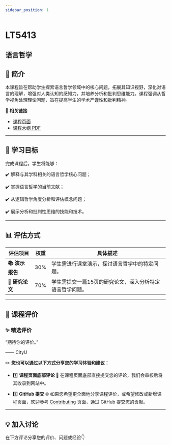 ```yaml
---
sidebar_position: 1
---
```


# LT5413
## 语言哲学

## **📘 简介**
本课程旨在帮助学生探索语言哲学领域中的核心问题，拓展其知识视野，深化对语言的理解，增强对人类认知的感知力，并培养分析和批判思维能力。课程强调从哲学视角处理理论问题，旨在提高学生的学术严谨性和批判精神。

🔗 **相关链接**
- [课程页面](https://www.cityu.edu.hk/catalogue/pg/202526/course/LT5413.htm)
- [课程大纲 PDF](https://www.cityu.edu.hk/catalogue/pg/202526/course/LT5413.pdf)

---

## **🎯 学习目标**

完成课程后，学生将能够：

✔️ 解释与其学科相关的语言哲学核心问题；

✔️ 掌握语言哲学的当前文献；

✔️ 从逻辑哲学角度分析和评估概念问题；

✔️ 展示分析和批判性思维的技能和技术。

---

## **📊 评估方式**

| **评估项目**            | **权重** | **具体描述**                                                                                     |
|------------------------|---------|-----------------------------------------------------------------------------------------------|
| **📚 演示报告**          | 30%     | 学生需进行课堂演示，探讨语言哲学中的特定问题。                                                         |
| **📄 研究论文**          | 70%     | 学生需提交一篇15页的研究论文，深入分析特定语言哲学问题。                                                  |

---

## **💬 课程评价**

### ✨ **精选评价**
<div className={commentStyles.commentBox}>
    <p className={commentStyles.commentText}>
        “期待你的评价。”
    </p>
    <p className={commentStyles.commentAuthor}>—— CityU</p>
</div>

✏️ **您也可以通过以下方式分享您的学习体验和建议：**

- 1️⃣ **课程页面底部评论**
💬 在课程页面底部直接提交您的评论，我们会审核后将其收录到网站中。

- 2️⃣ **GitHub 提交**
🌐 如果您希望更全面地分享课程评价，或希望修改或新增课程页面，欢迎参考 [Contributing](/contributing) 页面，通过 GitHub 提交您的贡献。

---

## **💡 加入讨论**

在下方评论分享您的评价、问题或经验👇
<Utterances />
